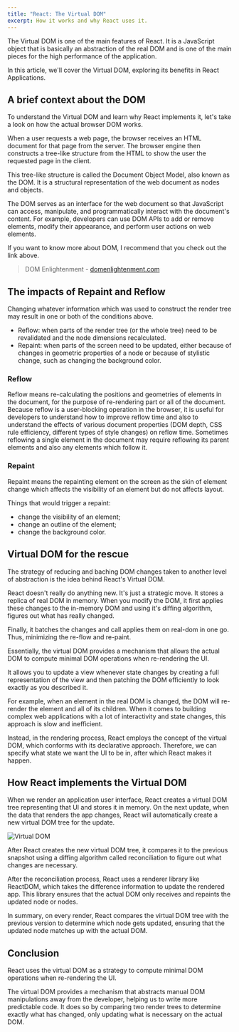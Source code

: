 ```yaml
---
title: "React: The Virtual DOM"
excerpt: How it works and why React uses it.
---
```


The Virtual DOM is one of the main features of React. It is a JavaScript object that is basically an abstraction of the real DOM and is one of the main pieces for the high performance of the application.

In this article, we'll cover the Virtual DOM, exploring its benefits in React Applications.

## A brief context about the DOM

To understand the Virtual DOM and learn why React implements it, let's take a look on how the actual browser DOM works.

When a user requests a web page, the browser receives an HTML document for that page from the server. The browser engine then constructs a tree-like structure from the HTML to show the user the requested page in the client.

This tree-like structure is called the Document Object Model, also known as the DOM. It is a structural representation of the web document as nodes and objects.

The DOM serves as an interface for the web document so that JavaScript can access, manipulate, and programmatically interact with the document's content. For example, developers can use DOM APIs to add or remove elements, modify their appearance, and perform user actions on web elements.

If you want to know more about DOM, I recommend that you check out the link above.

> DOM Enlightenment - [domenlightenment.com](https://domenlightenment.com)

## The impacts of Repaint and Reflow

Changing whatever information which was used to construct the render tree may result in one or both of the conditions above.

- Reflow: when parts of the render tree (or the whole tree) need to be revalidated and the node dimensions recalculated.
- Repaint: when parts of the screen need to be updated, either because of changes in geometric properties of a node or because of stylistic change, such as changing the background color.

### Reflow

Reflow means re-calculating the positions and geometries of elements in the document, for the purpose of re-rendering part or all of the document. Because reflow is a user-blocking operation in the browser, it is useful for developers to understand how to improve reflow time and also to understand the effects of various document properties (DOM depth, CSS rule efficiency, different types of style changes) on reflow time. Sometimes reflowing a single element in the document may require reflowing its parent elements and also any elements which follow it.

### Repaint

Repaint means the repainting element on the screen as the skin of element change which affects the visibility of an element but do not affects layout.

Things that would trigger a repaint:

- change the visibility of an element;
- change an outline of the element;
- change the background color.

## Virtual DOM for the rescue

The strategy of reducing and baching DOM changes taken to another level of abstraction is the idea behind React's Virtual DOM.

React doesn't really do anything new. It's just a strategic move. It stores a replica of real DOM in memory. When you modify the DOM, it first applies these changes to the in-memory DOM and using it's diffing algorithm, figures out what has really changed.

Finally, it batches the changes and call applies them on real-dom in one go. Thus, minimizing the re-flow and re-paint.

Essentially, the virtual DOM provides a mechanism that allows the actual DOM to compute minimal DOM operations when re-rendering the UI.

It allows you to update a view whenever state changes by creating a full representation of the view and then patching the DOM efficiently to look exactly as you described it.

For example, when an element in the real DOM is changed, the DOM will re-render the element and all of its children. When it comes to building complex web applications with a lot of interactivity and state changes, this approach is slow and inefficient.

Instead, in the rendering process, React employs the concept of the virtual DOM, which conforms with its declarative approach. Therefore, we can specify what state we want the UI to be in, after which React makes it happen.

## How React implements the Virtual DOM

When we render an application user interface, React creates a virtual DOM tree representing that UI and stores it in memory. On the next update, when the data that renders the app changes, React will automatically create a new virtual DOM tree for the update.

![Virtual DOM](/blog/virtual-dom.png)

After React creates the new virtual DOM tree, it compares it to the previous snapshot using a diffing algorithm called reconciliation to figure out what changes are necessary.

After the reconciliation process, React uses a renderer library like ReactDOM, which takes the difference information to update the rendered app. This library ensures that the actual DOM only receives and repaints the updated node or nodes.

In summary, on every render, React compares the virtual DOM tree with the previous version to determine which node gets updated, ensuring that the updated node matches up with the actual DOM.

## Conclusion

React uses the virtual DOM as a strategy to compute minimal DOM operations when re-rendering the UI.

The virtual DOM provides a mechanism that abstracts manual DOM manipulations away from the developer, helping us to write more predictable code. It does so by comparing two render trees to determine exactly what has changed, only updating what is necessary on the actual DOM.
